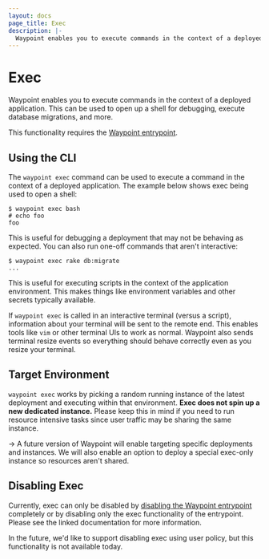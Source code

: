 ```yaml
---
layout: docs
page_title: Exec
description: |-
  Waypoint enables you to execute commands in the context of a deployed application. This can be used to open up a shell for debugging, execute database migrations, and more.
---
```


# Exec

Waypoint enables you to execute commands in the context of a deployed application.
This can be used to open up a shell for debugging, execute database migrations,
and more.

This functionality requires the [Waypoint entrypoint](/docs/entrypoint).

## Using the CLI

The `waypoint exec` command can be used to execute a command in the context
of a deployed application. The example below shows exec being used to open a
shell:

```shell-session
$ waypoint exec bash
# echo foo
foo
```

This is useful for debugging a deployment that may not be behaving as
expected. You can also run one-off commands that aren't interactive:

```shell-session
$ waypoint exec rake db:migrate
...
```

This is useful for executing scripts in the context of the application
environment. This makes things like environment variables and other secrets
typically available.

If `waypoint exec` is called in an interactive terminal (versus a script),
information about your terminal will be sent to the remote end. This enables
tools like `vim` or other terminal UIs to work as normal. Waypoint also
sends terminal resize events so everything should behave correctly even as you
resize your terminal.

## Target Environment

`waypoint exec` works by picking a random running instance of the latest
deployment and executing within that environment. **Exec does not spin up
a new dedicated instance.** Please keep this in mind if you need to run
resource intensive tasks since user traffic may be sharing the same instance.

-> A future version of Waypoint will enable targeting specific deployments
and instances. We will also enable an option to deploy a special exec-only
instance so resources aren't shared.

## Disabling Exec

Currently, exec can only be disabled by
[disabling the Waypoint entrypoint](docs/entrypoint/disable) completely
or by disabling only the exec functionality of the entrypoint. Please see
the linked documentation for more information.

In the future, we'd like to support disabling exec using user policy, but
this functionality is not available today.

